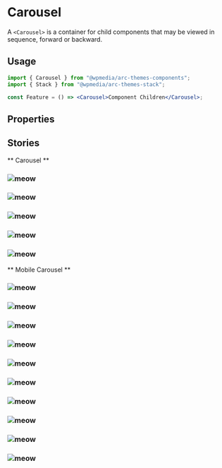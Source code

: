 

<Meta title="Components/Carousel" component={Carousel} />

# Carousel

A `<Carousel>` is a container for child components that may be viewed in sequence,
forward or backward.

## Usage

```jsx
import { Carousel } from "@wpmedia/arc-themes-components";
import { Stack } from "@wpmedia/arc-themes-stack";

const Feature = () => <Carousel>Component Children</Carousel>;
```

## Properties

<ArgsTable of={Carousel} />

## Stories

** Carousel **

<Canvas>
	<Story name="Carousel">
		<div
			style={{
				marginLeft: "auto",
				marginRight: "auto",
				maxWidth: "90rem",
			}}
		>
			<Carousel>
				<div>
					<h3>
						<img
							style={{ padding: "0 0.25rem" }}
							src="https://loremflickr.com/400/300"
							alt="meow"
						/>
					</h3>
				</div>
				<div>
					<h3>
						<img
							style={{ padding: "0 0.25rem" }}
							src="https://baconmockup.com/400/300"
							alt="meow"
						/>
					</h3>
				</div>
				<div>
					<h3>
						<img
							style={{ padding: "0 0.25rem" }}
							src="https://www.placecage.com/400/300"
							alt="meow"
						/>
					</h3>
				</div>
				<div>
					<h3>
						<img
							style={{ padding: "0 0.25rem" }}
							src="http://placeimg.com/400/300/any"
							alt="meow"
						/>
					</h3>
				</div>
				<div>
					<h3>
						<img
							style={{ padding: "0 0.25rem" }}
							src="https://loremflickr.com/400/300"
							alt="meow"
						/>
					</h3>
				</div>
			</Carousel>
		</div>
	</Story>
</Canvas>

** Mobile Carousel **

<Canvas>
	<Story name="Mobile Carousel">
		<div
			style={{
				marginLeft: "10%",
				maxWidth: "38rem",
			}}
		>
			<Carousel>
				<div>
					<h3>
						<img
							style={{ padding: "0 0.25rem" }}
							src="http://placekitten.com/g/400/300"
							alt="meow"
						/>
					</h3>
				</div>
				<div>
					<h3>
						<img
							style={{ padding: "0 0.25rem" }}
							src="http://placekitten.com/g/400/300"
							alt="meow"
						/>
					</h3>
				</div>
				<div>
					<h3>
						<img
							style={{ padding: "0 0.25rem" }}
							src="http://placekitten.com/g/400/300"
							alt="meow"
						/>
					</h3>
				</div>
				<div>
					<h3>
						<img
							style={{ padding: "0 0.25rem" }}
							src="http://placekitten.com/g/400/300"
							alt="meow"
						/>
					</h3>
				</div>
				<div>
					<h3>
						<img
							style={{ padding: "0 0.25rem" }}
							src="http://placekitten.com/g/400/300"
							alt="meow"
						/>
					</h3>
				</div>
				<div>
					<h3>
						<img
							style={{ padding: "0 0.25rem" }}
							src="http://placekitten.com/g/400/300"
							alt="meow"
						/>
					</h3>
				</div>
				<div>
					<h3>
						<img
							style={{ padding: "0 0.25rem" }}
							src="http://placekitten.com/g/400/300"
							alt="meow"
						/>
					</h3>
				</div>
				<div>
					<h3>
						<img
							style={{ padding: "0 0.25rem" }}
							src="http://placekitten.com/g/400/300"
							alt="meow"
						/>
					</h3>
				</div>
				<div>
					<h3>
						<img
							style={{ padding: "0 0.25rem" }}
							src="http://placekitten.com/g/400/300"
							alt="meow"
						/>
					</h3>
				</div>
				<div>
					<h3>
						<img
							style={{ padding: "0 0.25rem" }}
							src="http://placekitten.com/g/400/300"
							alt="meow"
						/>
					</h3>
				</div>
			</Carousel>
		</div>
	</Story>
</Canvas>

